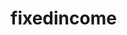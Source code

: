 # fixedincome


<ul className="grid grid-cols-1 md:grid-cols-2 lg:grid-cols-3 xl:grid-cols-4 gap-4 -ml-6">
<ReferenceCard
    title="sofr"
    description="Secured Overnight Financing Rate. The Secured Overnight Financing Rate (SOFR) is a broad measure of the cost of..."
    url="/platform/reference/fixedincome/sofr"
    command="true"
/>
</ul>
